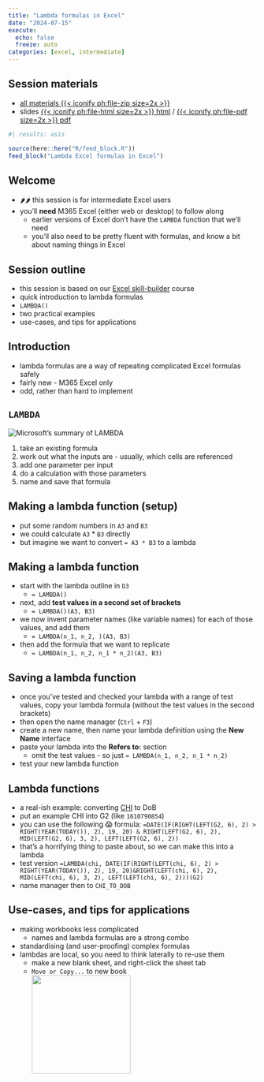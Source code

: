 ---
title: "Lambda formulas in Excel"
date: "2024-07-15"
execute: 
  echo: false
  freeze: auto
categories: [excel, intermediate]
---
:::{.callout-note collapse=false appearance='default' icon=true}
## Session materials
+ [all materials {{< iconify ph:file-zip size=2x >}}](src/lambda_formulas_in_excel.zip)
+ slides [{{< iconify ph:file-html size=2x >}} html](src/lambda_formulas_in_excel.html) / [{{< iconify ph:file-pdf size=2x >}} pdf](src/lambda_formulas_in_excel.pdf)
:::

```{r}
#| results: asis

source(here::here("R/feed_block.R"))
feed_block("Lambda Excel formulas in Excel")

```

## Welcome

-   🌶🌶 this session is for intermediate Excel users
-   you'll **need** M365 Excel (either web or desktop) to follow along
    -   earlier versions of Excel don't have the `LAMBDA` function that we'll need
    -   you'll also need to be pretty fluent with formulas, and know a bit about naming things in Excel

## Session outline

-   this session is based on our [Excel skill-builder](https://learn.nes.nhs.scot/71690) course
-   quick introduction to lambda formulas
-   `LAMBDA()`
-   two practical examples
-   use-cases, and tips for applications

## Introduction

-   lambda formulas are a way of repeating complicated Excel formulas safely
-   fairly new - M365 Excel only
-   odd, rather than hard to implement

## `LAMBDA`

![Microsoft's summary of LAMBDA](https://support.content.office.net/en-us/media/627806f0-40f4-4a27-86d1-4ef77a86331c.png)</br>

1.  take an existing formula
2.  work out what the inputs are - usually, which cells are referenced
3.  add one parameter per input
4.  do a calculation with those parameters
5.  name and save that formula

## Making a lambda function (setup)

-   put some random numbers in `A3` and `B3`
-   we could calculate `A3` \* `B3` directly
-   but imagine we want to convert `= A3 * B3` to a lambda

## Making a lambda function

-   start with the lambda outline in `D3`
    -   `= LAMBDA()`
-   next, add **test values in a second set of brackets**
    -   `= LAMBDA()(A3, B3)`
-   we now invent parameter names (like variable names) for each of those values, and add them
    -   `= LAMBDA(n_1, n_2, )(A3, B3)`
-   then add the formula that we want to replicate
    -   `= LAMBDA(n_1, n_2, n_1 * n_2)(A3, B3)`

## Saving a lambda function

-   once you've tested and checked your lambda with a range of test values, copy your lambda formula (without the test values in the second brackets)
-   then open the name manager (`Ctrl` + `F3`)
-   create a new name, then name your lambda definition using the **New Name** interface
-   paste your lambda into the **Refers to:** section
    -   omit the test values - so just `= LAMBDA(n_1, n_2, n_1 * n_2)`
-   test your new lambda function

## Lambda functions

-   a real-ish example: converting [CHI](https://en.wikipedia.org/wiki/National_Health_Service_Central_Register) to DoB
-   put an example CHI into G2 (like `1610790854`)
-   you can use the following 😱 formula: `=DATE(IF(RIGHT(LEFT(G2, 6), 2) > RIGHT(YEAR(TODAY()), 2), 19, 20) & RIGHT(LEFT(G2, 6), 2), MID(LEFT(G2, 6), 3, 2), LEFT(LEFT(G2, 6), 2))`
-   that's a horrifying thing to paste about, so we can make this into a lambda
-   test version `=LAMBDA(chi, DATE(IF(RIGHT(LEFT(chi, 6), 2) > RIGHT(YEAR(TODAY()), 2), 19, 20)&RIGHT(LEFT(chi, 6), 2), MID(LEFT(chi, 6), 3, 2), LEFT(LEFT(chi, 6), 2)))(G2)`
-   name manager then to `CHI_TO_DOB`

## Use-cases, and tips for applications

-   making workbooks less complicated
    -   names and lambda formulas are a strong combo
-   standardising (and user-proofing) complex formulas
-   lambdas are local, so you need to think laterally to re-use them
    -   make a new blank sheet, and right-click the sheet tab
    -   `Move or Copy...` to new book </br>![](images/clipboard-251116894.png){height="200px"}
